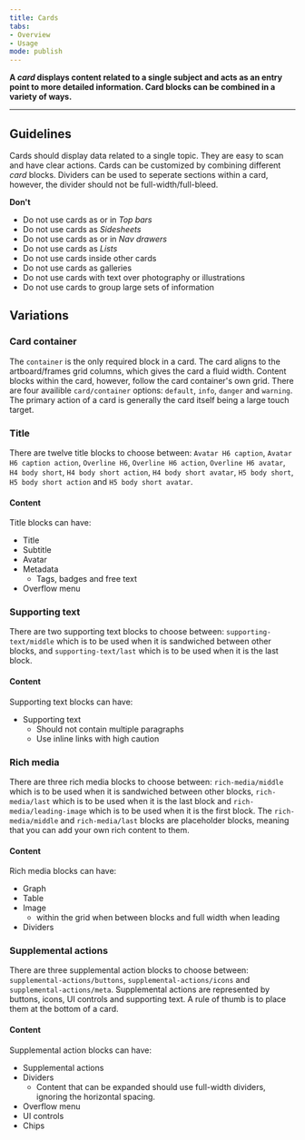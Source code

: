 ```yaml
---
title: Cards
tabs: 
- Overview
- Usage
mode: publish
---
```


**A *card* displays content related to a single subject and acts as an entry point to more detailed information. Card blocks can be combined in a variety of ways.**


***


## Guidelines

Cards should display data related to a single topic. They are easy to scan and have clear actions. Cards can be customized by combining different *card* blocks. Dividers can be used to seperate sections within a card, however, the divider should not be full-width/full-bleed. 


**Don't**
* Do not use cards as or in _Top bars_
* Do not use cards as _Sidesheets_
* Do not use cards as or in _Nav drawers_
* Do not use cards as _Lists_
* Do not use cards inside other cards
* Do not use cards as galleries
* Do not use cards with text over photography or illustrations 
* Do not use cards to group large sets of information 


## Variations

### Card container

The `container` is the only required block in a card. The card aligns to the artboard/frames grid columns, which gives the card a fluid width. Content blocks within the card, however, follow the card container's own grid. There are four availible `card/container` options: `default`, `info`, `danger` and `warning`. The primary action of a card is generally the card itself being a large touch target. 

<Embed url="https://www.figma.com/file/0bGXR2sCwMVSDNyyzu5BXrO5/Desktop-UI?node-id=201%3A131" />


### Title

There are twelve title blocks to choose between: `Avatar H6 caption`, `Avatar H6 caption action`, `Overline H6`, `Overline H6 action`, `Overline H6 avatar`, `H4 body short`, `H4 body short action`, `H4 body short avatar`, `H5 body short`, `H5 body short action` and `H5 body short avatar`.


#### Content

Title blocks can have: 
* Title
* Subtitle
* Avatar
* Metadata
  * Tags, badges and free text
* Overflow menu

<Embed url="https://www.figma.com/file/0bGXR2sCwMVSDNyyzu5BXrO5/Desktop-UI?node-id=214%3A764" />  


### Supporting text

There are two supporting text blocks to choose between: `supporting-text/middle` which is to be used when it is sandwiched between other blocks, and `supporting-text/last` which is to be used when it is the last block. 


#### Content

Supporting text blocks can have: 
* Supporting text
  * Should not contain multiple paragraphs
  * Use inline links with high caution

<Embed url="https://www.figma.com/file/0bGXR2sCwMVSDNyyzu5BXrO5/Desktop-UI?node-id=214%3A347" />  


### Rich media

There are three rich media blocks to choose between: `rich-media/middle` which is to be used when it is sandwiched between other blocks, `rich-media/last` which is to be used when it is the last block and `rich-media/leading-image` which is to be used when it is the first block. The `rich-media/middle` and `rich-media/last` blocks are placeholder blocks, meaning that you can add your own rich content to them. 


#### Content

Rich media blocks can have: 
* Graph
* Table
* Image
  * within the grid when between blocks and full width when leading
* Dividers

<Embed url="https://www.figma.com/file/0bGXR2sCwMVSDNyyzu5BXrO5/Desktop-UI?node-id=214%3A334" />  


### Supplemental actions

There are three supplemental action blocks to choose between: `supplemental-actions/buttons`, `supplemental-actions/icons` and `supplemental-actions/meta`. Supplemental actions are represented by buttons, icons, UI controls and supporting text. A rule of thumb is to place them at the bottom of a card. 


#### Content

Supplemental action blocks can have: 
* Supplemental actions
* Dividers
  * Content that can be expanded should use full-width dividers, ignoring the horizontal spacing.
* Overflow menu
* UI controls
* Chips

<Embed url="https://www.figma.com/file/0bGXR2sCwMVSDNyyzu5BXrO5/Desktop-UI?node-id=214%3A321" />  
